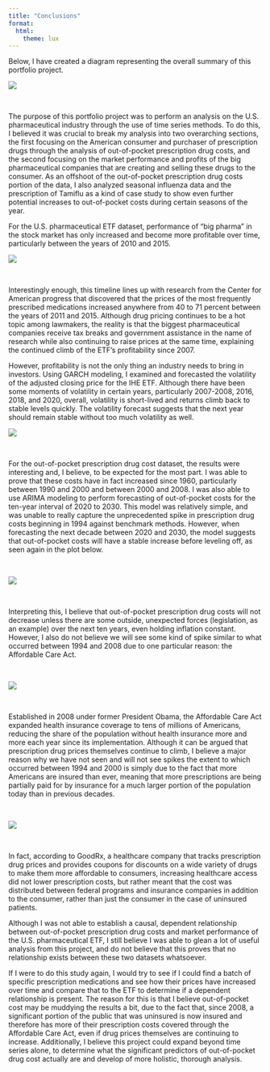 ```yaml
---
title: "Conclusions"
format: 
  html:
    theme: lux
---
```


Below, I have created a diagram representing the overall summary of this portfolio project.

![](conclusion_diagram.png)

<br>

The purpose of this portfolio project was to perform an analysis on the U.S. pharmaceutical industry through the use of time series methods. To do this, I believed it was crucial to break my analysis into two overarching sections, the first focusing on the American consumer and purchaser of prescription drugs through the analysis of out-of-pocket prescription drug costs, and the second focusing on the market performance and profits of the big pharmaceutical companies that are creating and selling these drugs to the consumer. As an offshoot of the out-of-pocket prescription drug costs portion of the data, I also analyzed seasonal influenza data and the prescription of Tamiflu as a kind of case study to show even further potential increases to out-of-pocket costs during certain seasons of the year.

For the U.S. pharmaceutical ETF dataset, performance of "big pharma" in the stock market has only increased and become more profitable over time, particularly between the years of 2010 and 2015.

![](etf.png)

<br>

Interestingly enough, this timeline lines up with research from the Center for American progress that discovered that the prices of the most frequently prescribed medications increased anywhere from 40 to 71 percent between the years of 2011 and 2015. Although drug pricing continues to be a hot topic among lawmakers, the reality is that the biggest pharmaceutical companies receive tax breaks and government assistance in the name of research while also continuing to raise prices at the same time, explaining the continued climb of the ETF's profitability since 2007.

However, profitability is not the only thing an industry needs to bring in investors. Using GARCH modeling, I examined and forecasted the volatility of the adjusted closing price for the IHE ETF. Although there have been some moments of volatility in certain years, particularly 2007-2008, 2016, 2018, and 2020, overall, volatility is short-lived and returns climb back to stable levels quickly. The volatility forecast suggests that the next year should remain stable without too much volatility as well.

![](garch.png)

<br>

For the out-of-pocket prescription drug cost dataset, the results were interesting and, I believe, to be expected for the most part. I was able to prove that these costs have in fact increased since 1960, particularly between 1990 and 2000 and between 2000 and 2008. I was also able to use ARIMA modeling to perform forecasting of out-of-pocket costs for the ten-year interval of 2020 to 2030. This model was relatively simple, and was unable to really capture the unprecedented spike in prescription drug costs beginning in 1994 against benchmark methods. However, when forecasting the next decade between 2020 and 2030, the model suggests that out-of-pocket costs will have a stable increase before leveling off, as seen again in the plot below.

<br>

![](arima_conclusion.png)

<br>

Interpreting this, I believe that out-of-pocket prescription drug costs will not decrease unless there are some outside, unexpected forces (legislation, as an example) over the next ten years, even holding inflation constant. However, I also do not believe we will see some kind of spike similar to what occurred between 1994 and 2008 due to one particular reason: the Affordable Care Act.

<br>

![](obama_aca.png)

<br>

Established in 2008 under former President Obama, the Affordable Care Act expanded health insurance coverage to tens of millions of Americans, reducing the share of the population without health insurance more and more each year since its implementation. Although it can be argued that prescription drug prices themselves continue to climb, I believe a major reason why we have not seen and will not see spikes the extent to which occurred between 1994 and 2000 is simply due to the fact that more Americans are insured than ever, meaning that more prescriptions are being partially paid for by insurance for a much larger portion of the population today than in previous decades.

<br>

![](oop.png)

<br>

In fact, according to GoodRx, a healthcare company that tracks prescription drug prices and provides coupons for discounts on a wide variety of drugs to make them more affordable to consumers, increasing healthcare access did not lower prescription costs, but rather meant that the cost was distributed between federal programs and insurance companies in addition to the consumer, rather than just the consumer in the case of uninsured patients.

Although I was not able to establish a causal, dependent relationship between out-of-pocket prescription drug costs and market performance of the U.S. pharmaceutical ETF, I still believe I was able to glean a lot of useful analysis from this project, and do not believe that this proves that no relationship exists between these two datasets whatsoever.

If I were to do this study again, I would try to see if I could find a batch of specific prescription medications and see how their prices have increased over time and compare that to the ETF to determine if a dependent relationship is present. The reason for this is that I believe out-of-pocket cost may be muddying the results a bit, due to the fact that, since 2008, a significant portion of the public that was uninsured is now insured and therefore has more of their prescription costs covered through the Affordable Care Act, even if drug prices themselves are continuing to increase. Additionally, I believe this project could expand beyond time series alone, to determine what the significant predictors of out-of-pocket drug cost actually are and develop of more holistic, thorough analysis.
